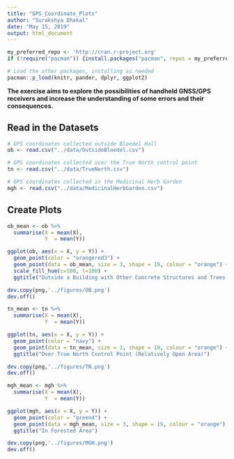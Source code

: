 ```yaml
---
title: "GPS_Coordinate_Plots"
author: "Surakshya Dhakal"
date: "May 15, 2019"
output: html_document
---
```


```r
my_preferred_repo <- 'http://cran.r-project.org'
if (!require("pacman")) {install.packages("pacman", repos = my_preferred_repo)}

# Load the other packages, installing as needed
pacman::p_load(knitr, pander, dplyr, ggplot2)
```


**The exercise aims to explore the possibilities of handheld GNSS/GPS receivers and increase the understanding of some errors and their consequences.**


## Read in the Datasets

```r
# GPS coordinates collected outside Bloedel Hall
ob <- read.csv("../data/OutsideBloedel.csv")

# GPS coordinates collected over the True North control point
tn <- read.csv("../data/TrueNorth.csv")

# GPS coordinates collected in the Medicinal Herb Garden
mgh <- read.csv("../data/MedicinalHerbGarden.csv")
```



## Create Plots

```r
ob_mean <- ob %>%
  summarise(X = mean(X),
            Y  = mean(Y))

ggplot(ob, aes(x = X, y = Y)) +
  geom_point(color = "orangered3") +
  geom_point(data = ob_mean, size = 3, shape = 19, colour = "orange") +
  scale_fill_hue(c=100, l=100) +
  ggtitle("Outside a Building with Other Concrete Structures and Trees Around")

dev.copy(png,'../figures/OB.png')
dev.off()
```


```r
tn_mean <- tn %>%
  summarise(X = mean(X),
            Y  = mean(Y))

ggplot(tn, aes(x = X, y = Y)) +
  geom_point(color = "navy") +
  geom_point(data = tn_mean, size = 3, shape = 19, colour = "orange") +
  ggtitle("Over True North Control Point (Relatively Open Area)")

dev.copy(png,'../figures/TN.png')
dev.off()
```


```r
mgh_mean <- mgh %>%
  summarise(X = mean(X),
            Y  = mean(Y))

ggplot(mgh, aes(x = X, y = Y)) +
  geom_point(color = "green4") +
  geom_point(data = mgh_mean, size = 3, shape = 19, colour = "orange") +
  ggtitle("In Forested Area")

dev.copy(png,'../figures/MGH.png')
dev.off()
```

